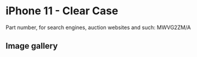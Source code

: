 
# iPhone 11  - Clear Case

Part number, for search engines, auction websites and such: MWVG2ZM/A

## Image gallery

<div style={{ width: "768px" }}>
  <GalleryComponent
    images={[
      {
        original: "/everysource/MWVG2.png",
        thumbnail: "/everypreview/MWVG2.png",
      },
      {
        original: "/everysource/MWVG2_AV1_BLACK.png",
        thumbnail: "/everypreview/MWVG2_AV1_BLACK.png",
      },
      {
        original: "/everysource/MWVG2_AV2.png",
        thumbnail: "/everypreview/MWVG2_AV2.png",
      },
      {
        original: "/everysource/MWVG2_AV3.png",
        thumbnail: "/everypreview/MWVG2_AV3.png",
      },
      {
        original: "/everysource/MWVG2_AV4.png",
        thumbnail: "/everypreview/MWVG2_AV4.png",
      },
      {
        original: "/everysource/MWVG2_AV5.png",
        thumbnail: "/everypreview/MWVG2_AV5.png",
      },
      {
        original: "/everysource/MWVG2_AV6.png",
        thumbnail: "/everypreview/MWVG2_AV6.png",
      },
      {
        original: "/everysource/MWVG2_AV7.png",
        thumbnail: "/everypreview/MWVG2_AV7.png",
      }
    ]}
  />
</div>